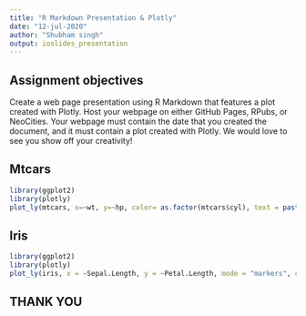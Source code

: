---
title: "R Markdown Presentation & Plotly"
date: "12-jul-2020"
author: "Shubham singh"
output: ioslides_presentation
---

## Assignment objectives

Create a web page presentation using R Markdown that features a plot created with Plotly. Host your webpage on either GitHub Pages, RPubs, or NeoCities. Your webpage must contain the date that you created the document, and it must contain a plot created with Plotly. We would love to see you show off your creativity!

## Mtcars

```{r, echo=FALSE, message=FALSE, warning=FALSE, fig.align='center'}
library(ggplot2)
library(plotly)
plot_ly(mtcars, x=~wt, y=~hp, color= as.factor(mtcars$cyl), text = paste("Weight:", mtcars$wt))
```

## Iris

```{r, echo=FALSE, message=FALSE, warning=FALSE, fig.align='center'}
library(ggplot2)
library(plotly)
plot_ly(iris, x = ~Sepal.Length, y = ~Petal.Length, mode = "markers", color = iris$Species)
```


## THANK YOU

